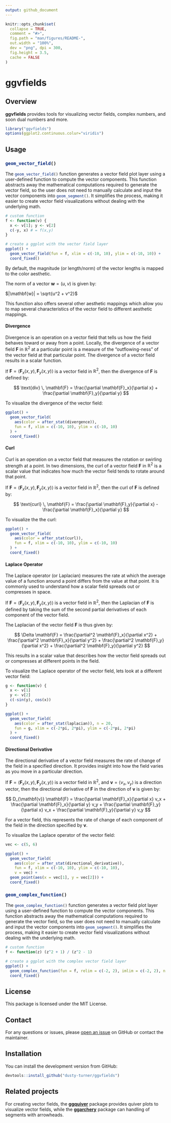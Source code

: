 ```yaml
---
output: github_document
---
```


<!-- README.md is generated from README.Rmd. Please edit that file -->

```r
knitr::opts_chunk$set(
  collapse = TRUE,
  comment = "#>",
  fig.path = "man/figures/README-",
  out.width = "100%",
  dev = "png", dpi = 300,
  fig.height = 3.5, 
  cache = FALSE
)
```

# **ggvfields**

## Overview

**ggvfields** provides tools for visualizing vector fields, complex numbers, and soon dual numbers and more. 

```r
library("ggvfields")
options(ggplot2.continuous.colur="viridis")
```

## Usage

### `geom_vector_field()`{.R}

The `geom_vector_field()`{.R} function generates a vector field plot layer using a user-defined function to compute the vector components. This function abstracts away the mathematical computations required to generate the vector field, so the user does not need to manually calculate and input the vector components into `geom_segment()`{.R}. It simplifies the process, making it easier to create vector field visualizations without dealing with the underlying math.

```r
# custom function
f <- function(v) {
  x <- v[1]; y <- v[2]
  c(-y, x) # = f(x,y)
}

# create a ggplot with the vector field layer
ggplot() +
  geom_vector_field(fun = f, xlim = c(-10, 10), ylim = c(-10, 10)) +
  coord_fixed()
```

By default, the magnitude (or length/norm) of the vector lengths is mapped to the color aesthetic. 

The norm of a vector $\mathbf{w} = (u, v)$ is given by:

$|\mathbf{w}| = \sqrt{u^2 + v^2}$

This function also offers several other aesthetic mappings which allow you to map several characteristics of the vector field to different aesthetic mappings.

#### Divergence

Divergence is an operation on a vector field that tells us how the field behaves toward or away from a point. Locally, the divergence of a vector field $\mathbf{F}$ in $\mathbb{R}^2$ at a particular point is a measure of the "outflowing-ness" of the vector field at that particular point. The divergence of a vector field results in a scalar function.

If $\mathbf{F} = \langle \mathbf{F}_x(x,y), \mathbf{F}_y(x,y) \rangle$ is a vector field in $\mathbb{R}^2$, then the divergence of $\mathbf{F}$ is defined by:

$$
\text{div} \, \mathbf{F} = \frac{\partial \mathbf{F}_x}{\partial x} + \frac{\partial \mathbf{F}_y}{\partial y}
$$

To visualize the divergence of the vector field:

```r
ggplot() +
  geom_vector_field(
    aes(color = after_stat(divergence)), 
    fun = f, xlim = c(-10, 10), ylim = c(-10, 10)
  ) +
  coord_fixed()
```

#### Curl

Curl is an operation on a vector field that measures the rotation or swirling strength at a point. In two dimensions, the curl of a vector field $\mathbf{F}$ in $\mathbb{R}^2$ is a scalar value that indicates how much the vector field tends to rotate around that point.

If $\mathbf{F} = \langle \mathbf{F}_x(x,y), \mathbf{F}_y(x,y) \rangle$ is a vector field in $\mathbb{R}^2$, then the curl of $\mathbf{F}$ is defined by:

$$
\text{curl} \, \mathbf{F} = \frac{\partial \mathbf{F}_y}{\partial x} - \frac{\partial \mathbf{F}_x}{\partial y}
$$

To visualize the the curl:

```r
ggplot() +
  geom_vector_field(
    aes(color = after_stat(curl)), 
    fun = f, xlim = c(-10, 10), ylim = c(-10, 10)
  ) +
  coord_fixed()
```

#### Laplace Operator

The Laplace operator (or Laplacian) measures the rate at which the average value of a function around a point differs from the value at that point. It is commonly used to understand how a scalar field spreads out or compresses in space.

If $\mathbf{F} = \langle \mathbf{F}_x(x,y), \mathbf{F}_y(x,y) \rangle$ is a vector field in $\mathbb{R}^2$, then the Laplacian of $\mathbf{F}$ is defined by taking the sum of the second partial derivatives of each component of the vector field.

The Laplacian of the vector field $\mathbf{F}$ is thus given by:

$$
\Delta \mathbf{F} = \frac{\partial^2 \mathbf{F}_x}{\partial x^2} + \frac{\partial^2 \mathbf{F}_x}{\partial y^2} + \frac{\partial^2 \mathbf{F}_y}{\partial x^2} + \frac{\partial^2 \mathbf{F}_y}{\partial y^2}
$$

This results in a scalar value that describes how the vector field spreads out or compresses at different points in the field.

To visualize the Laplace operator of the vector field, lets look at a different vector field:

```r
g <- function(v) {
  x <- v[1]
  y <- v[2]
  c(-sin(y), cos(x))
}

ggplot() +
  geom_vector_field(
    aes(color = after_stat(laplacian)), n = 20,
    fun = g, xlim = c(-2*pi, 2*pi), ylim = c(-2*pi, 2*pi)
  ) +
  coord_fixed()
```

#### Directional Derivative

The directional derivative of a vector field measures the rate of change of the field in a specified direction. It provides insight into how the field varies as you move in a particular direction.

If $\mathbf{F} = \langle \mathbf{F}_x(x,y), \mathbf{F}_y(x,y) \rangle$ is a vector field in $\mathbb{R}^2$, and $\mathbf{v} = \langle v_x, v_y \rangle$ is a direction vector, then the directional derivative of $\mathbf{F}$ in the direction of $\mathbf{v}$ is given by:

$$
D_{\mathbf{v}} \mathbf{F} = \frac{\partial \mathbf{F}_x}{\partial x} v_x + \frac{\partial \mathbf{F}_x}{\partial y} v_y + \frac{\partial \mathbf{F}_y}{\partial x} v_x + \frac{\partial \mathbf{F}_y}{\partial y} v_y
$$

For a vector field, this represents the rate of change of each component of the field in the direction specified by $\mathbf{v}$.

To visualize the Laplace operator of the vector field:


```r
vec <- c(5, 6)

ggplot() +
  geom_vector_field(
    aes(color = after_stat(directional_derivative)),
    fun = f, xlim = c(-10, 10), ylim = c(-10, 10),
    v = vec) +
  geom_point(aes(x = vec[1], y = vec[2])) +
  coord_fixed()
```

### `geom_complex_function()`{.R}

The `geom_complex_function()`{.R} function generates a vector field plot layer using a user-defined function to compute the vector components. This function abstracts away the mathematical computations required to generate the vector field, so the user does not need to manually calculate and input the vector components into `geom_segment()`{.R}. It simplifies the process, making it easier to create vector field visualizations without dealing with the underlying math.

```r
# custom function
f <- function(z) (z^2 + 1) / (z^2 - 1)

# create a ggplot with the complex vector field layer
ggplot() +
  geom_complex_function(fun = f, relim = c(-2, 2), imlim = c(-2, 2), n = 100) +
  coord_fixed()
```


## License

This package is licensed under the MIT License.


## Contact

For any questions or issues, please [open an issue](https://github.com/dusty-turner/ggvfields/issues/new) on GitHub or contact the maintainer.


## Installation


You can install the development version from GitHub:

```r
devtools::install_github("dusty-turner/ggvfields")
```


## Related projects

For creating vector fields, the [**ggquiver**](http://pkg.mitchelloharawild.com/ggquiver/) package provides quiver plots to visualize vector fields, while the [**ggarchery**](https://github.com/mdhall272/ggarchery) package can handling of segments with arrowheads. 

